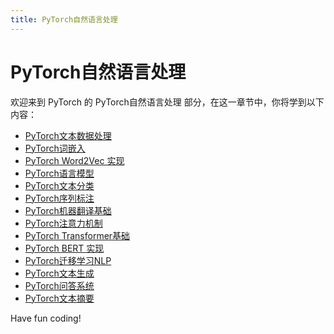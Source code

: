 ```yaml
---
title: PyTorch自然语言处理
---
```


# PyTorch自然语言处理

欢迎来到 PyTorch 的 PyTorch自然语言处理 部分，在这一章节中，你将学到以下内容：

- [PyTorch文本数据处理](./0-pytorch-text-data-processing.mdx)
- [PyTorch词嵌入](./1-pytorch-word-embedding.mdx)
- [PyTorch Word2Vec 实现](./2-pytorch-word2vec-implementation.mdx)
- [PyTorch语言模型](./3-pytorch-language-model.mdx)
- [PyTorch文本分类](./4-pytorch-text-classification.mdx)
- [PyTorch序列标注](./5-pytorch-sequence-labeling.mdx)
- [PyTorch机器翻译基础](./6-pytorch-machine-translation-basics.mdx)
- [PyTorch注意力机制](./7-pytorch-attention-mechanism.mdx)
- [PyTorch Transformer基础](./8-pytorch-transformer-basics.mdx)
- [PyTorch BERT 实现](./9-pytorch-bert-implementation.mdx)
- [PyTorch迁移学习NLP](./10-pytorch-transfer-learning-nlp.mdx)
- [PyTorch文本生成](./11-pytorch-text-generation.mdx)
- [PyTorch问答系统](./12-pytorch-question-answering-system.mdx)
- [PyTorch文本摘要](./13-pytorch-text-summarization.mdx)

Have fun coding!